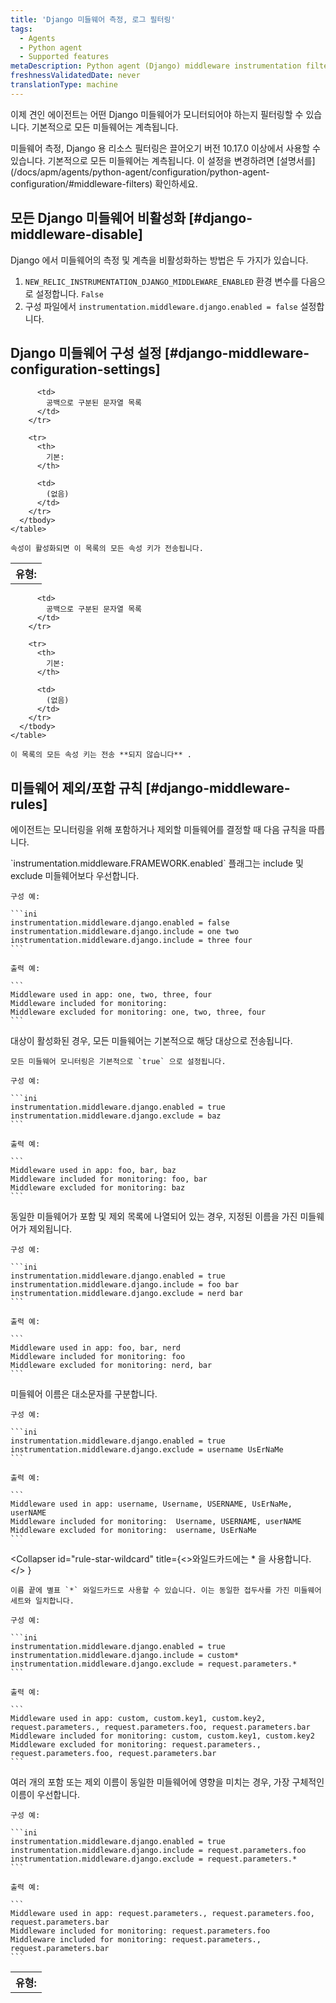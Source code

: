 ```yaml
---
title: 'Django 미들웨어 측정, 로그 필터링'
tags:
  - Agents
  - Python agent
  - Supported features
metaDescription: Python agent (Django) middleware instrumentation filtering
freshnessValidatedDate: never
translationType: machine
---
```


이제 견인 에이전트는 어떤 Django 미들웨어가 모니터되어야 하는지 필터링할 수 있습니다. 기본적으로 모든 미들웨어는 계측됩니다.

<Callout variant="important">
  미들웨어 측정, Django 용 리소스 필터링은 끌어오기 버전 10.17.0 이상에서 사용할 수 있습니다. 기본적으로 모든 미들웨어는 계측됩니다. 이 설정을 변경하려면 [설명서를](/docs/apm/agents/python-agent/configuration/python-agent-configuration/#middleware-filters) 확인하세요.
</Callout>

## 모든 Django 미들웨어 비활성화 [#django-middleware-disable]

Django 에서 미들웨어의 측정 및 계측을 비활성화하는 방법은 두 가지가 있습니다.

1. `NEW_RELIC_INSTRUMENTATION_DJANGO_MIDDLEWARE_ENABLED` 환경 변수를 다음으로 설정합니다. `False`
2. 구성 파일에서 `instrumentation.middleware.django.enabled = false` 설정합니다.

## Django 미들웨어 구성 설정 [#django-middleware-configuration-settings]

<CollapserGroup>
  <Collapser id="config-middleware-django-include" title="instrumentation.middleware.django.include">
    <table>
      <tbody>
        <tr>
          <th>
            유형:
          </th>

          <td>
            공백으로 구분된 문자열 목록
          </td>
        </tr>

        <tr>
          <th>
            기본:
          </th>

          <td>
            (없음)
          </td>
        </tr>
      </tbody>
    </table>

    속성이 활성화되면 이 목록의 모든 속성 키가 전송됩니다.
  </Collapser>

  <Collapser id="config-middleware-django-exclude" title="instrumentation.middleware.django.exclude">
    <table>
      <tbody>
        <tr>
          <th>
            유형:
          </th>

          <td>
            공백으로 구분된 문자열 목록
          </td>
        </tr>

        <tr>
          <th>
            기본:
          </th>

          <td>
            (없음)
          </td>
        </tr>
      </tbody>
    </table>

    이 목록의 모든 속성 키는 전송 **되지 않습니다** .
  </Collapser>
</CollapserGroup>

## 미들웨어 제외/포함 규칙 [#django-middleware-rules]

에이전트는 모니터링을 위해 포함하거나 제외할 미들웨어를 결정할 때 다음 규칙을 따릅니다.

<CollapserGroup>
  <Collapser id="rule-destination-precedence" title="활성화는 포함 및 제외보다 우선합니다.">
    `instrumentation.middleware.FRAMEWORK.enabled` 플래그는 include 및 exclude 미들웨어보다 우선합니다.

    구성 예:

    ```ini
    instrumentation.middleware.django.enabled = false
    instrumentation.middleware.django.include = one two
    instrumentation.middleware.django.include = three four
    ```

    출력 예:

    ```
    Middleware used in app: one, two, three, four
    Middleware included for monitoring:
    Middleware excluded for monitoring: one, two, three, four
    ```
  </Collapser>

  <Collapser id="rule-included-destination" title="대상이 활성화된 경우 미들웨어가 포함됩니다.">
    대상이 활성화된 경우, 모든 미들웨어는 기본적으로 해당 대상으로 전송됩니다.

    모든 미들웨어 모니터링은 기본적으로 `true` 으로 설정됩니다.

    구성 예:

    ```ini
    instrumentation.middleware.django.enabled = true
    instrumentation.middleware.django.exclude = baz
    ```

    출력 예:

    ```
    Middleware used in app: foo, bar, baz
    Middleware included for monitoring: foo, bar
    Middleware excluded for monitoring: baz
    ```
  </Collapser>

  <Collapser id="rule-exclude-wins" title="제외는 항상 포함을 대체합니다.">
    동일한 미들웨어가 포함 및 제외 목록에 나열되어 있는 경우, 지정된 이름을 가진 미들웨어가 제외됩니다.

    구성 예:

    ```ini
    instrumentation.middleware.django.enabled = true
    instrumentation.middleware.django.include = foo bar
    instrumentation.middleware.django.exclude = nerd bar
    ```

    출력 예:

    ```
    Middleware used in app: foo, bar, nerd
    Middleware included for monitoring: foo
    Middleware excluded for monitoring: nerd, bar
    ```
  </Collapser>

  <Collapser id="rule-middleware-name-case-sensitive" title="미들웨어 이름은 대소문자를 구분합니다.">
    미들웨어 이름은 대소문자를 구분합니다.

    구성 예:

    ```ini
    instrumentation.middleware.django.enabled = true
    instrumentation.middleware.django.exclude = username UsErNaMe
    ```

    출력 예:

    ```
    Middleware used in app: username, Username, USERNAME, UsErNaMe, userNAME
    Middleware included for monitoring:  Username, USERNAME, userNAME
    Middleware excluded for monitoring:  username, UsErNaMe
    ```
  </Collapser>

  <Collapser
    id="rule-star-wildcard"
    title={<>와일드카드에는 <InlineCode>
      \*
    </InlineCode> 을 사용합니다.</>
    }
  >
    이름 끝에 별표 `*` 와일드카드로 사용할 수 있습니다. 이는 동일한 접두사를 가진 미들웨어 세트와 일치합니다.

    구성 예:

    ```ini
    instrumentation.middleware.django.enabled = true
    instrumentation.middleware.django.include = custom*
    instrumentation.middleware.django.exclude = request.parameters.*
    ```

    출력 예:

    ```
    Middleware used in app: custom, custom.key1, custom.key2, request.parameters., request.parameters.foo, request.parameters.bar
    Middleware included for monitoring: custom, custom.key1, custom.key2
    Middleware excluded for monitoring: request.parameters., request.parameters.foo, request.parameters.bar
    ```
  </Collapser>

  <Collapser id="rule-specific-wins" title="가장 구체적인 미들웨어 이름이 우선합니다.">
    여러 개의 포함 또는 제외 이름이 동일한 미들웨어에 영향을 미치는 경우, 가장 구체적인 이름이 우선합니다.

    구성 예:

    ```ini
    instrumentation.middleware.django.enabled = true
    instrumentation.middleware.django.include = request.parameters.foo
    instrumentation.middleware.django.exclude = request.parameters.*
    ```

    출력 예:

    ```
    Middleware used in app: request.parameters., request.parameters.foo, request.parameters.bar
    Middleware included for monitoring: request.parameters.foo
    Middleware included for monitoring: request.parameters., request.parameters.bar
    ```
  </Collapser>
</CollapserGroup>